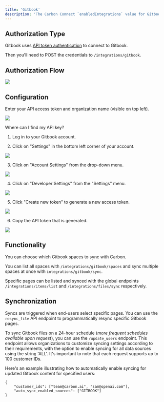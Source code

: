```yaml
---
title: 'Gitbook'
description: 'The Carbon Connect `enabledIntegrations` value for Gitbook is `GITBOOK`.'
---
```


## Authorization Type

Gitbook uses [API token authentication](`https://developer.gitbook.com/gitbook-api/authentication`) to connect to Gitbook. 

Then you'll need to POST the credentials to `/integrations/gitbook`.

## Authorization Flow 

![](/images/gitbook.png)

## Configuration 

Enter your API access token and organization name (visible on top left).

![](https://imagedelivery.net/_sHUUMiZokZ59YDFOZEZTw/37b3ccfa-c028-4289-7af8-a98a50516d00/public)

Where can I find my API key?
1. Log in to your Gitbook account.

2. Click on "Settings" in the bottom left corner of your account.

![](https://imagedelivery.net/_sHUUMiZokZ59YDFOZEZTw/481b9b17-8115-4c9d-7c88-953357c62000/public)

3. Click on "Account Settings" from the drop-down menu.

![](https://imagedelivery.net/_sHUUMiZokZ59YDFOZEZTw/bfd3ce51-afa0-4d93-6516-6e49c1cb7b00/public)

4. Click on "Developer Settings" from the "Settings" menu.

![](https://imagedelivery.net/_sHUUMiZokZ59YDFOZEZTw/7747cba4-88ac-4fee-5b35-67f3bb407b00/public)

5. Click "Create new token" to generate a new access token.

![](https://imagedelivery.net/_sHUUMiZokZ59YDFOZEZTw/31bdd80b-2b8f-4429-12c1-1f1a62426900/public)

6. Copy the API token that is generated.

![](https://imagedelivery.net/_sHUUMiZokZ59YDFOZEZTw/03aaaa7c-a4ac-4f1d-5192-5197e9a2d100/public)


## Functionality

You can choose which Gitbook spaces to sync with Carbon. 

You can list all spaces with `/integrations/gitbook/spaces` and sync multiple spaces at once with `integrations/gitbook/sync`.

Specific pages can be listed and synced with the global endpoints `/integrations/items/list` and `/integrations/files/sync` respectively.

## Synchronization
Syncs are triggered when end-users select specific pages. You can use the `resync_file` API endpoint to programmatically resync specific Gitbook pages.

To sync Gitbook files on a 24-hour schedule (_more frequent schedules available upon request_), you can use the `/update_users` endpoint. This endpoint allows organizations to customize syncing settings according to their requirements, with the option to enable syncing for all data sources using the string 'ALL'. It's important to note that each request supports up to 100 customer IDs.

Here's an example illustrating how to automatically enable syncing for updated Gitbook content for specified users:

```
{
    "customer_ids": ["team@carbon.ai", "sam@openai.com"],
    "auto_sync_enabled_sources": ["GITBOOK"]
} 